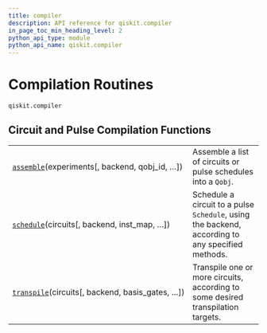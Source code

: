 ```yaml
---
title: compiler
description: API reference for qiskit.compiler
in_page_toc_min_heading_level: 2
python_api_type: module
python_api_name: qiskit.compiler
---
```


<span id="module-qiskit.compiler" />

<span id="qiskit-compiler" />

# Compilation Routines

`qiskit.compiler`

## Circuit and Pulse Compilation Functions

|                                                                                                             |                                                                                                  |
| ----------------------------------------------------------------------------------------------------------- | ------------------------------------------------------------------------------------------------ |
| [`assemble`](qiskit.compiler.assemble "qiskit.compiler.assemble")(experiments\[, backend, qobj\_id, …])     | Assemble a list of circuits or pulse schedules into a `Qobj`.                                    |
| [`schedule`](qiskit.compiler.schedule "qiskit.compiler.schedule")(circuits\[, backend, inst\_map, …])       | Schedule a circuit to a pulse `Schedule`, using the backend, according to any specified methods. |
| [`transpile`](qiskit.compiler.transpile "qiskit.compiler.transpile")(circuits\[, backend, basis\_gates, …]) | Transpile one or more circuits, according to some desired transpilation targets.                 |

